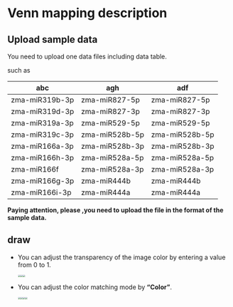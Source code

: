 # Venn mapping description



## Upload sample data

You need to upload one data files including data table.

such as

| abc            | agh            | adf            |
| -------------- | -------------- | -------------- |
| zma-miR319b-3p | zma-miR827-5p  | zma-miR827-5p  |
| zma-miR319d-3p | zma-miR827-3p  | zma-miR827-3p  |
| zma-miR319a-3p | zma-miR529-5p  | zma-miR529-5p  |
| zma-miR319c-3p | zma-miR528b-5p | zma-miR528b-5p |
| zma-miR166a-3p | zma-miR528b-3p | zma-miR528b-3p |
| zma-miR166h-3p | zma-miR528a-5p | zma-miR528a-5p |
| zma-miR166f    | zma-miR528a-3p | zma-miR528a-3p |
| zma-miR166g-3p | zma-miR444b    | zma-miR444b    |
| zma-miR166i-3p | zma-miR444a    | zma-miR444a    |



**Paying attention, please ,you need to upload the file in the format of the sample data.**





## draw

- You can adjust the transparency of the image color by entering a value from 0 to 1.

  <img src="https://raw.githubusercontent.com/jinhuili-lab/personal_image_bed/master/img99202201112141663.png" style="zoom:33%;" /><img src="https://raw.githubusercontent.com/jinhuili-lab/personal_image_bed/master/img99202201112141713.png" style="zoom:33%;" /><img src="https://raw.githubusercontent.com/jinhuili-lab/personal_image_bed/master/img99202201112141764.png" style="zoom:33%;" />

- You can adjust the color matching mode by **"Color"**.

  <img src="https://raw.githubusercontent.com/jinhuili-lab/personal_image_bed/master/img99202201112141807.png" style="zoom:33%;" /><img src="https://raw.githubusercontent.com/jinhuili-lab/personal_image_bed/master/img99202201112141850.png" style="zoom:33%;" /><img src="https://raw.githubusercontent.com/jinhuili-lab/personal_image_bed/master/img99202201112141891.png" style="zoom:33%;" /><img src="https://raw.githubusercontent.com/jinhuili-lab/personal_image_bed/master/img99202201112141930.png" style="zoom:33%;" />
